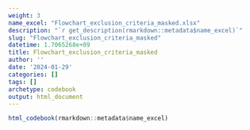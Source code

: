 ```yaml
---
weight: 3
name_excel: "Flowchart_exclusion_criteria_masked.xlsx"
description: "`r get_description(rmarkdown::metadata$name_excel)`"
slug: "Flowchart_exclusion_criteria_masked"
datetime: 1.7065268e+09
title: Flowchart_exclusion_criteria_masked
author: ''
date: '2024-01-29'
categories: []
tags: []
archetype: codebook
output: html_document
---
```


```r
html_codebook(rmarkdown::metadata$name_excel)
```
